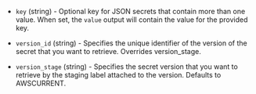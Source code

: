 <!-- Code generated from the comments of the Config struct in datasource/amazon/secretsmanager/data.go; DO NOT EDIT MANUALLY -->

- `key` (string) - Optional key for JSON secrets that contain more than one value. When set, the `value` output will
  contain the value for the provided key.

- `version_id` (string) - Specifies the unique identifier of the version of the secret that you want to retrieve.
  Overrides version_stage.

- `version_stage` (string) - Specifies the secret version that you want to retrieve by the staging label attached to the version.
  Defaults to AWSCURRENT.
